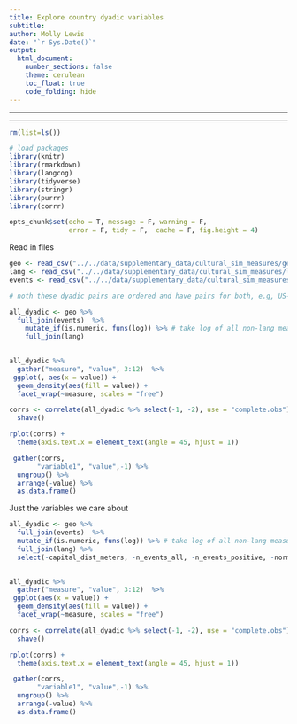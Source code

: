 ```yaml
---
title: Explore country dyadic variables
subtitle: 
author: Molly Lewis 
date: "`r Sys.Date()`"
output: 
  html_document:
    number_sections: false
    theme: cerulean
    toc_float: true
    code_folding: hide
---
```

  
******
******

```r
rm(list=ls())

# load packages
library(knitr)
library(rmarkdown)
library(langcog)
library(tidyverse)
library(stringr)
library(purrr)
library(corrr)

opts_chunk$set(echo = T, message = F, warning = F, 
               error = F, tidy = F,  cache = F, fig.height = 4)
``` 

Read in files
```r

geo <- read_csv("../../data/supplementary_data/cultural_sim_measures/geo/all_google_geo_dists.csv")
lang <- read_csv("../../data/supplementary_data/cultural_sim_measures/lang/all_google_lang_dists.csv")
events <- read_csv("../../data/supplementary_data/cultural_sim_measures/events/all_google_event_dists.csv")

# noth these dyadic pairs are ordered and have pairs for both, e.g, US-GB and GB-US
```

```r

all_dyadic <- geo %>%
  full_join(events)  %>%
    mutate_if(is.numeric, funs(log)) %>% # take log of all non-lang measures
    full_join(lang) 
  

all_dyadic %>%
  gather("measure", "value", 3:12)  %>%
 ggplot(, aes(x = value)) +
  geom_density(aes(fill = value)) +
  facet_wrap(~measure, scales = "free")

corrs <- correlate(all_dyadic %>% select(-1, -2), use = "complete.obs")  %>%
  shave()

rplot(corrs) +
  theme(axis.text.x = element_text(angle = 45, hjust = 1))

 gather(corrs, 
       "variable1", "value",-1) %>%
  ungroup() %>%
  arrange(-value) %>%
  as.data.frame()
```


Just the variables we care about
```r

all_dyadic <- geo %>%
  full_join(events)  %>%
  mutate_if(is.numeric, funs(log)) %>% # take log of all non-lang measures
  full_join(lang) %>%
  select(-capital_dist_meters, -n_events_all, -n_events_positive, -normalized_n_events_positive, -mean_imports_dollars)
  

all_dyadic %>%
  gather("measure", "value", 3:12)  %>%
 ggplot(aes(x = value)) +
  geom_density(aes(fill = value)) +
  facet_wrap(~measure, scales = "free")

corrs <- correlate(all_dyadic %>% select(-1, -2), use = "complete.obs")  %>%
  shave()

rplot(corrs) +
  theme(axis.text.x = element_text(angle = 45, hjust = 1))

 gather(corrs, 
       "variable1", "value",-1) %>%
  ungroup() %>%
  arrange(-value) %>%
  as.data.frame()
```